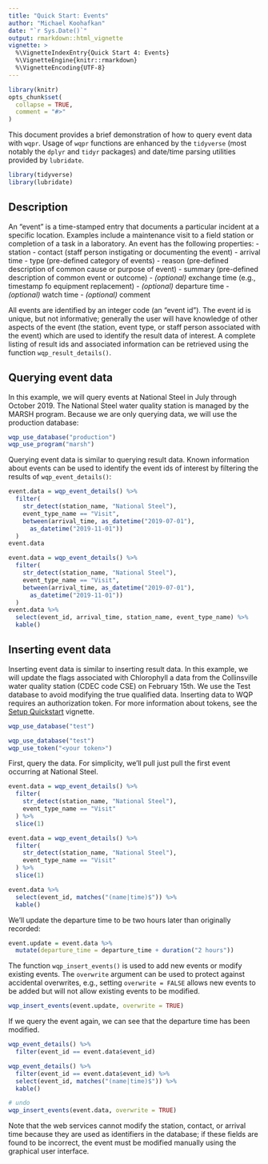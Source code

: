 ```yaml
---
title: "Quick Start: Events"
author: "Michael Koohafkan"
date: "`r Sys.Date()`"
output: rmarkdown::html_vignette
vignette: >
  %\VignetteIndexEntry{Quick Start 4: Events}
  %\VignetteEngine{knitr::rmarkdown}
  %\VignetteEncoding{UTF-8}
---
```


```r
library(knitr)
opts_chunk$set(
  collapse = TRUE,
  comment = "#>"
)
```

This document provides a brief demonstration of how to query event data
with `wqpr`. Usage of `wqpr` functions are enhanced by the `tidyverse`
(most notably the `dplyr` and `tidyr` packages) and date/time parsing
utilities provided by `lubridate`.

```r
library(tidyverse)
library(lubridate)
```

## Description

An "event" is a time-stamped entry that documents a particular
incident at a specific location. Examples include a maintenance
visit to a field station or completion of a task in a laboratory.
An event has the following properties:
- station
- contact (staff person instigating or documenting the event)
- arrival time
- type (pre-defined category of events)
- reason (pre-defined description of common cause or purpose of event)
- summary (pre-defined description of common event or outcome)
- *(optional)* exchange time (e.g., timestamp fo equipment replacement)
- *(optional)* departure time
- *(optional)* watch time
- *(optional)* comment

All events are identified by an integer code (an "event id").
The event id is unique, but not informative; generally the user will
have knowledge of other aspects of the event (the station, event type,
or staff person associated with the event) which are used to identify
the result data of interest. A complete listing of result ids and
associated information can be retrieved using the function
`wqp_result_details()`.

## Querying event data

In this example, we will query events at National Steel in July through
October 2019. The National Steel water quality station is managed by
the MARSH program. Because we are only querying data, we will use the
production database:

```r
wqp_use_database("production")
wqp_use_program("marsh")
```

Querying event data is similar to querying result data.
Known information about events can be used to identify
the event ids of interest by filtering the results of 
`wqp_event_details()`:

```r
event.data = wqp_event_details() %>%
  filter(
    str_detect(station_name, "National Steel"),
    event_type_name == "Visit",
    between(arrival_time, as_datetime("2019-07-01"),
      as_datetime("2019-11-01"))
  )
event.data
```

```r
event.data = wqp_event_details() %>%
  filter(
    str_detect(station_name, "National Steel"),
    event_type_name == "Visit",
    between(arrival_time, as_datetime("2019-07-01"),
      as_datetime("2019-11-01"))
  ) 
event.data %>%
  select(event_id, arrival_time, station_name, event_type_name) %>%
  kable()
```


## Inserting event data

Inserting event data is similar to inserting result data.
In this example, we will update the flags associated with Chlorophyll a
data from the Collinsville water quality station (CDEC code CSE) on
February 15th. We use the Test database to avoid modifying the true
qualified data. Inserting data to WQP requires an authorization token.
For more information about tokens, see the
[Setup Quickstart](quickstart-setup.html) vignette. 

```r
wqp_use_database("test")
```

```r
wqp_use_database("test")
wqp_use_token("<your token>")
```

First, query the data. For simplicity, we'll pull just pull the first
event occurring at National Steel.

```r
event.data = wqp_event_details() %>%
  filter(
    str_detect(station_name, "National Steel"),
    event_type_name == "Visit"
  ) %>%
  slice(1)
```

```r
event.data = wqp_event_details() %>%
  filter(
    str_detect(station_name, "National Steel"),
    event_type_name == "Visit"
  ) %>%
  slice(1)

event.data %>%
  select(event_id, matches("(name|time)$")) %>%
  kable()
```

We'll update the departure time to be two hours later than originally
recorded:

```r
event.update = event.data %>%
  mutate(departure_time = departure_time + duration("2 hours"))
```

The function
`wqp_insert_events()` is used to add new events or modify existing
events. The `overwrite` argument can be used to protect against
accidental overwrites, e.g., setting `overwrite = FALSE` allows new
events to be added but will not allow existing events to be modified.

```r
wqp_insert_events(event.update, overwrite = TRUE)
```

If we query the event again, we can see that the departure time has
been modified.

```r
wqp_event_details() %>%
  filter(event_id == event.data$event_id)
```

```r
wqp_event_details() %>%
  filter(event_id == event.data$event_id) %>%
  select(event_id, matches("(name|time)$")) %>%
  kable()
```

```r
# undo
wqp_insert_events(event.data, overwrite = TRUE)
```

Note that the web services cannot modify the station, contact, or
arrival time because they are used as identifiers in the database; if
these fields are found to be incorrect, the event must be modified
manually using the graphical user interface.